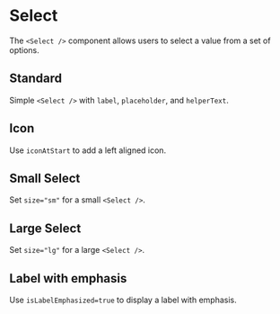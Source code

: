 
<Meta of={SelectStories} />

# Select

The `<Select />` component allows users to select a value from a set of options.

## Standard

Simple `<Select />` with `label`, `placeholder`, and `helperText`.

<Canvas of={SelectStories.Standard} />

## Icon

Use `iconAtStart` to add a left aligned icon.

<Canvas of={SelectStories.Icon} />

## Small Select

Set `size="sm"` for a small `<Select />`.

<Canvas of={SelectStories.SmallSelect} />

## Large Select

Set `size="lg"` for a large `<Select />`.

<Canvas of={SelectStories.LargeSelect} />

## Label with emphasis

Use `isLabelEmphasized=true` to display a label with emphasis.

<Canvas of={SelectStories.LabelWithEmphasis} />
